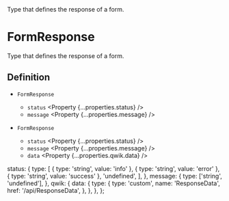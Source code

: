 
<Title>FormResponse</Title>
<Description>Type that defines the response of a form.</Description>

# FormResponse

Type that defines the response of a form.

## Definition

<Solid block>

- `FormResponse` <Property type="object" />
  - `status` <Property {...properties.status} />
  - `message` <Property {...properties.message} />

</Solid>

<Qwik block>

- `FormResponse` <Property type="object" />
  - `status` <Property {...properties.status} />
  - `message` <Property {...properties.message} />
  - `data` <Property {...properties.qwik.data} />

</Qwik>

  status: {
    type: [
      { type: 'string', value: 'info' },
      { type: 'string', value: 'error' },
      { type: 'string', value: 'success' },
      'undefined',
    ],
  },
  message: {
    type: ['string', 'undefined'],
  },
  qwik: {
    data: {
      type: {
        type: 'custom',
        name: 'ResponseData',
        href: '/api/ResponseData',
      },
    },
  },
};
